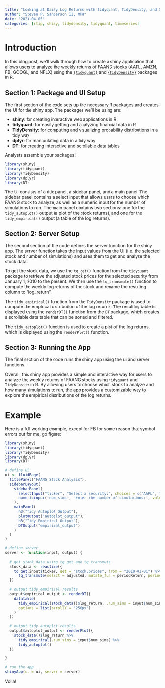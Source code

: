 ```yaml
---
title: "Looking at Daily Log Returns with tidyquant, TidyDensity, and Shiny"
author: "Steven P. Sanderson II, MPH"
date: "2023-04-05"
categories: [rtip, shiny, tidydensity, tidyquant, timeseries]
---
```


# Introduction

In this blog post, we'll walk through how to create a shiny application that allows users to analyze the weekly returns of FAANG stocks (AAPL, AMZN, FB, GOOGL, and NFLX) using the [`{tidyquant}`](https://business-science.github.io/tidyquant/) and [`{TidyDensity}`](https://www.spsanderson.com/TidyDensity/) packages in R.

## Section 1: Package and UI Setup

The first section of the code sets up the necessary R packages and creates the UI for the shiny app. The packages we'll be using are:

*   __shiny__: for creating interactive web applications in R
*   __tidyquant__: for easily getting and analyzing financial data in R
*   __TidyDensity__: for computing and visualizing probability distributions in a tidy way
*   __dplyr__: for manipulating data in a tidy way
*   __DT__: for creating interactive and scrollable data tables

Analysts assemble your packages!

```r
library(shiny)
library(tidyquant)
library(TidyDensity)
library(dplyr)
library(DT)
```

The UI consists of a title panel, a sidebar panel, and a main panel. The sidebar panel contains a select input that allows users to choose which FAANG stock to analyze, as well as a numeric input for the number of simulations to run. The main panel contains two sections: one for the `tidy_autoplot()` output (a plot of the stock returns), and one for the `tidy_empirical()` output (a table of the log returns).

## Section 2: Server Setup

The second section of the code defines the server function for the shiny app. The server function takes the input values from the UI (i.e. the selected stock and number of simulations) and uses them to get and analyze the stock data.

To get the stock data, we use the `tq_get()` function from the `tidyquant` package to retrieve the adjusted stock prices for the selected security from January 1, 2010 to the present. We then use the `tq_transmute()` function to compute the weekly log returns of the stock and rename the resulting column to "log_return".

The `tidy_empirical()` function from the `TidyDensity` package is used to compute the empirical distribution of the log returns. The resulting table is displayed using the `renderDT()` function from the `DT` package, which creates a scrollable data table that can be sorted and filtered.

The `tidy_autoplot()` function is used to create a plot of the log returns, which is displayed using the `renderPlot()` function.

## Section 3: Running the App

The final section of the code runs the shiny app using the ui and server functions.

Overall, this shiny app provides a simple and interactive way for users to analyze the weekly returns of FAANG stocks using `tidyquant` and `TidyDensity` in R. By allowing users to choose which stock to analyze and how many simulations to run, the app provides a customizable way to explore the empirical distributions of the log returns.

# Example

Here is a full working example, except for FB for some reason that symbol errors out for me, go figure:

```r
library(shiny)
library(tidyquant)
library(TidyDensity)
library(dplyr)
library(DT)

# define UI
ui <- fluidPage(
  titlePanel("FAANG Stock Analysis"),
  sidebarLayout(
    sidebarPanel(
      selectInput("ticker", "Select a security:", choices = c("AAPL", "AMZN", "FB", "GOOGL", "NFLX"), selected = "AAPL"),
      numericInput("num_sims", "Enter the number of simulations:", value = 1, min = 1, max = 25, step = 1)
    ),
    mainPanel(
      h3("Tidy Autoplot Output"),
      plotOutput("autoplot_output"),
      h3("Tidy Empirical Output"),
      DTOutput("empirical_output")
    )
  )
)

# define server
server <- function(input, output) {
  
  # get stock data using tq_get and tq_transmute
  stock_data <- reactive({
    tq_get(input$ticker, get = "stock.prices", from = "2010-01-01") %>%
      tq_transmute(select = adjusted, mutate_fun = periodReturn, period = "weekly", type = "log", col_rename = "log_return")
  })
  
  # output tidy_empirical results
  output$empirical_output <- renderDT({
    datatable(
      tidy_empirical(stock_data()$log_return, .num_sims = input$num_sims),
      options = list(scrollY = "250px")
    )
  })
  
  # output tidy_autoplot results
  output$autoplot_output <- renderPlot({
    stock_data()$log_return %>%
      tidy_empirical(.num_sims = input$num_sims) %>%
      tidy_autoplot()
  })
  
}

# run the app
shinyApp(ui = ui, server = server)
```

Voila!